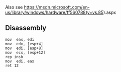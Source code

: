 Also see https://msdn.microsoft.com/en-us/library/windows/hardware/ff560788(v=vs.85).aspx

== Disassembly ==

<pre>
mov  eax, edi
mov  edx, [esp+4]
mov  edi, [esp+8]
mov  ecx, [esp+12]
rep insb
mov  edi, eax
ret 12
</pre>